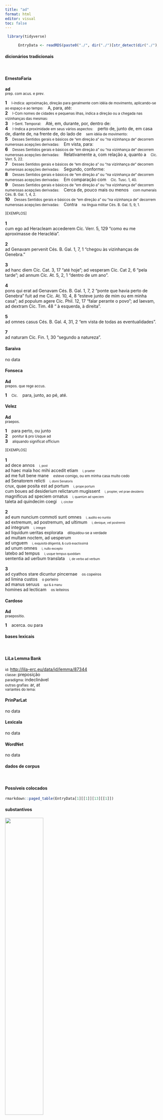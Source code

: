 ```yaml
---
title: "ad"
format: html
editor: visual
toc: false
---
```



```r
 library(tidyverse) 

      EntryData <- readRDS(paste0("./", dir("./")[str_detect(dir("./"), "_xx97-100xx_.rds")]))

```


#### dicionários tradicionais

&emsp;




::: panel-tabset

#### ErnestoFaria

<b>ad</b> <br> <small>prep. com acus. e prev.</small> <br> <small></small>   <p> <b>1</b> &ensp; <small>I-indica: aproximação, direção para geralmente com idéia de movimento, aplicando-se ao espaço e ao tempo:</small> &ensp; A, para, até: &ensp; <small></small> <br> <b>2</b> &ensp; <small>I-Com nomes de cidades e pequenas ilhas, indica a direção ou a chegada nas vizinhanças das mesmas:</small> &ensp; <small></small> <br> <b>3</b> &ensp; <small>I-Sent. Temporal:</small> &ensp; Até, em, durante, por, dentro de: &ensp; <small></small> <br> <b>4</b> &ensp; <small>I-Indica a proximidade em seus vários aspectos:</small> &ensp; perto de, junto de, em casa de, diante de, na frente de, do lado de &ensp; <small>sem idéia de movimento:</small> <br> <b>5</b> &ensp; <small>Desses Sentidos gerais e básicos de “em direção a” ou “na vizinhança de” decorrem numerosas acepções derivadas:</small> &ensp; Em vista, para: &ensp; <small></small> <br> <b>6</b> &ensp; <small>Desses Sentidos gerais e básicos de “em direção a” ou “na vizinhança de” decorrem numerosas acepções derivadas:</small> &ensp; Relativamente a, com relação a, quanto a &ensp; <small>Cíc. Verr. 5, 22.</small> <br> <b>7</b> &ensp; <small>Desses Sentidos gerais e básicos de “em direção a” ou “na vizinhança de” decorrem numerosas acepções derivadas:</small> &ensp; Segundo, conforme: &ensp; <small></small> <br> <b>8</b> &ensp; <small>Desses Sentidos gerais e básicos de “em direção a” ou “na vizinhança de” decorrem numerosas acepções derivadas:</small> &ensp; Em comparação com &ensp; <small>Cíc. Tusc. 1, 40.</small> <br> <b>9</b> &ensp; <small>Desses Sentidos gerais e básicos de “em direção a” ou “na vizinhança de” decorrem numerosas acepções derivadas:</small> &ensp; Cerca de, pouco mais ou menos &ensp; <small>com numerais Cés. B. Gal. 1, 4, 2.</small> <br> <b>10</b> &ensp; <small>Desses Sentidos gerais e básicos de “em direção a” ou “na vizinhança de” decorrem numerosas acepções derivadas:</small> &ensp; Contra &ensp; <small>na língua militar Cés. B. Gal. 5, 9, 1.</small> </p>   <p><small>[EXEMPLOS]</small><br> <br><b>1</b><br>cum ego ad Heracleam accederem Cíc. Verr. 5, 129 “como eu me aproximasse de Heracléia”. <br> <br><b>2</b><br>ad Genavam pervenit Cés. B. Gal. 1, 7, 1 “chegou às vizinhanças de Genebra.” <br> <br><b>3</b><br>ad hanc diem Cíc. Cat. 3, 17 “até hoje”; ad vesperam Cíc. Cat 2, 6 “pela tarde”; ad annum Cíc. At. 5, 2, 1 “dentro de um ano”. <br> <br><b>4</b><br>pons qui erat ad Genavam Cés. B. Gal. 1, 7, 2 “ponte que havia perto de Genebra” fuit ad me Cíc. At. 10, 4, 8 “esteve junto de mim ou em minha casa”; ad populum agere Cíc. Phil. 12, 17 “falar perante o povo”; ad laevam, ad dextram Cíc. Tim. 48 “ à esquerda, à direita”. <br> <br><b>5</b><br>ad omnes casus Cés. B. Gal. 4, 31, 2 “em vista de todas as eventualidades”. <br> <br><b>7</b><br>ad naturam Cíc. Fin. 1, 30 “segundo a natureza”. </p>




#### Saraiva

no data




#### Fonseca

<b>Ad</b> <br> <small>prepos. que rege accus.</small>   <p> <b>1</b> &ensp; <small>Cic.</small> &ensp; para, junto, ao pé, até. </p>




#### Velez

<b>Ad</b> <br> <small>praepos.</small>   <p> <b>1</b> &ensp; para perto, ou junto <br> <b>2</b> &ensp; <small>ponitur & pro Usque ad</small> <br> <b>3</b> &ensp; <small>aliquando significat officium</small> </p>   <p><small>[EXEMPLOS]</small><br> <br><b>1</b><br>ad dece annos &ensp; <small><small>i, post</small></small> <br> ad haec mala hoc mihi accedit etiam &ensp; <small><small>i, praeter</small></small> <br> ad me fuit bene mane &ensp; <small>esteve comigo, ou em minha casa muito cedo</small> <br> ad Senatorem relicti &ensp; <small><small>i, domi Senatoris</small></small> <br> crux, quae posita est ad portum &ensp; <small><small>i, prope portum</small></small> <br> cum boues ad desiderium relictarum mugissent &ensp; <small><small>i, propter, vel prae desiderio</small></small> <br> magnificus ad speciem ornatus &ensp; <small><small>i, quantùm ad speciem</small></small> <br> taleta ad quindecim coegi &ensp; <small><small>i, circiter</small></small> <br> <br><b>2</b><br>ad eum nuncium commoti sunt omnes &ensp; <small><small>i, audito eo nuntio</small></small> <br> ad extremum, ad postremum, ad ultimum &ensp; <small><small>i, denique, vel postremò</small></small> <br> ad integrum &ensp; <small><small>i, integrè</small></small> <br> ad liquidum ueritas explorata &ensp; <small>diliquidou-se a verdade</small> <br> ad multam noctem, ad uesperum <br> ad unguem &ensp; <small><small>i, exquisitâ diligentiâ, & curâ exactissimâ</small></small> <br> ad unum omnes &ensp; <small><small>i, nullo excepto</small></small> <br> latebo ad tempus &ensp; <small><small>i, usque tempus quoddam</small></small> <br> sententia ad uerbum translata &ensp; <small><small>i, de verbo ad verbum</small></small> <br> <br><b>3</b><br>ad cyathos stare dicuntur pincernae &ensp; <small>os copeiros</small> <br> ad limina custos &ensp; <small>o porteiro</small> <br> ad manus seruus &ensp; <small><small>qui & à manu</small></small> <br> homines ad lecticam &ensp; <small>os leiteiros</small> </p>




#### Cardoso

<b>Ad</b> <br> <small>praepositio.</small>   <p> <b>1</b> &ensp; acerca. ou para </p>


:::



#### bases lexicais

&emsp;






::: panel-tabset

#### LiLa Lemma Bank

<small> id: </small> <a href=' http://lila-erc.eu/data/id/lemma/87344 ' target="_blank"> http://lila-erc.eu/data/id/lemma/87344 </a> <br>
<small> classe: </small> preposição    <br>
<small> paradigma: </small> indeclinável <br>
<small> outras grafias: </small> ar, at <br>
<small> variantes do lema: </small>  <br>





#### PrinParLat

no data




#### Lexicala

no data




#### WordNet

no data


:::



#### dados de corpus

&emsp;




::: panel-tabset

#### Possíveis colocados

```r

rmarkdown::paged_table(EntryData[1][[1]][13][[1]])

```


#### substantivos

![](./Media/wordcloud__xx97-100xx__BY_collocate_scoreSUBST.webp){width=50% fig-alt='This chart plots collocate by scoreSUBST, for the headword ad here are all the values plotted: collocate: ego; scoreSUBST: 0. collocate: is; scoreSUBST: 0. collocate: tu; scoreSUBST: 0. collocate: hic; scoreSUBST: 0. collocate: sui; scoreSUBST: 0. collocate: quemadmodum; scoreSUBST: 0. collocate: qui; scoreSUBST: 0. collocate: usque; scoreSUBST: 0. collocate: scribo; scoreSUBST: 0. collocate: modus; scoreSUBST: 3. collocate: res; scoreSUBST: 2. collocate: ille; scoreSUBST: 0. collocate: senatus; scoreSUBST: 3. collocate: Caesar; scoreSUBST: 0. collocate: uenio; scoreSUBST: 0. collocate: bellum; scoreSUBST: 2. collocate: iste; scoreSUBST: 0. collocate: nos; scoreSUBST: 0. collocate: legatus; scoreSUBST: 2. collocate: salus; scoreSUBST: 2. collocate: mors; scoreSUBST: 2. collocate: tempus; scoreSUBST: 2. collocate: mitto; scoreSUBST: 0. collocate: redeo; scoreSUBST: 0. collocate: urbs; scoreSUBST: 2. collocate: superus; scoreSUBST: 0. collocate: castra; scoreSUBST: 2. collocate: iudicium; scoreSUBST: 2. collocate: pertineo; scoreSUBST: 0. collocate: pes; scoreSUBST: 2. collocate: uesper; scoreSUBST: 2. collocate: extremum; scoreSUBST: 2. collocate: pugna; scoreSUBST: 2. collocate: colloquium; scoreSUBST: 2. collocate: ultimus; scoreSUBST: 0. collocate: sidus; scoreSUBST: 2. collocate: aditus; scoreSUBST: 2. collocate: caelum; scoreSUBST: 2. collocate: pernicies; scoreSUBST: 2. collocate: ianua; scoreSUBST: 2. collocate: sagum; scoreSUBST: 2. collocate: nutus; scoreSUBST: 2. collocate: securitas; scoreSUBST: 2. collocate: cornelius; scoreSUBST: 0. collocate: Manlius; scoreSUBST: 0. collocate: gnatus; scoreSUBST: 0. collocate: pridie; scoreSUBST: 0. collocate: ripa; scoreSUBST: 2. collocate: porta; scoreSUBST: 2. collocate: summa; scoreSUBST: 2. collocate: cena; scoreSUBST: 2. collocate: nauigo; scoreSUBST: 0. collocate: perscribo; scoreSUBST: 0. collocate: statua; scoreSUBST: 2. collocate: societas; scoreSUBST: 2. collocate: aedes; scoreSUBST: 2. collocate: uerum2; scoreSUBST: 2. collocate: fax; scoreSUBST: 2'}




#### adjetivos

![](./Media/wordcloud__xx97-100xx__BY_collocate_scoreADJ.webp){width=50% fig-alt='This chart plots collocate by scoreADJ, for the headword ad here are all the values plotted: collocate: ego; scoreADJ: 0. collocate: is; scoreADJ: 0. collocate: tu; scoreADJ: 0. collocate: hic; scoreADJ: 0. collocate: sui; scoreADJ: 0. collocate: quemadmodum; scoreADJ: 0. collocate: qui; scoreADJ: 0. collocate: usque; scoreADJ: 0. collocate: scribo; scoreADJ: 0. collocate: modus; scoreADJ: 0. collocate: res; scoreADJ: 0. collocate: ille; scoreADJ: 0. collocate: senatus; scoreADJ: 0. collocate: Caesar; scoreADJ: 0. collocate: uenio; scoreADJ: 0. collocate: bellum; scoreADJ: 0. collocate: iste; scoreADJ: 0. collocate: nos; scoreADJ: 0. collocate: legatus; scoreADJ: 0. collocate: salus; scoreADJ: 0. collocate: mors; scoreADJ: 0. collocate: tempus; scoreADJ: 0. collocate: mitto; scoreADJ: 0. collocate: redeo; scoreADJ: 0. collocate: urbs; scoreADJ: 0. collocate: superus; scoreADJ: 0. collocate: castra; scoreADJ: 0. collocate: iudicium; scoreADJ: 0. collocate: pertineo; scoreADJ: 0. collocate: pes; scoreADJ: 0. collocate: uesper; scoreADJ: 0. collocate: extremum; scoreADJ: 0. collocate: pugna; scoreADJ: 0. collocate: colloquium; scoreADJ: 0. collocate: ultimus; scoreADJ: 2. collocate: sidus; scoreADJ: 0. collocate: aditus; scoreADJ: 0. collocate: caelum; scoreADJ: 0. collocate: pernicies; scoreADJ: 0. collocate: ianua; scoreADJ: 0. collocate: sagum; scoreADJ: 0. collocate: nutus; scoreADJ: 0. collocate: securitas; scoreADJ: 0. collocate: cornelius; scoreADJ: 2. collocate: Manlius; scoreADJ: 0. collocate: gnatus; scoreADJ: 2. collocate: pridie; scoreADJ: 0. collocate: ripa; scoreADJ: 0. collocate: porta; scoreADJ: 0. collocate: summa; scoreADJ: 0. collocate: cena; scoreADJ: 0. collocate: nauigo; scoreADJ: 0. collocate: perscribo; scoreADJ: 0. collocate: statua; scoreADJ: 0. collocate: societas; scoreADJ: 0. collocate: aedes; scoreADJ: 0. collocate: uerum2; scoreADJ: 0. collocate: fax; scoreADJ: 0'}




#### verbos

![](./Media/wordcloud__xx97-100xx__BY_collocate_scoreVERBO.webp){width=50% fig-alt='This chart plots collocate by scoreVERBO, for the headword ad here are all the values plotted: collocate: ego; scoreVERBO: 0. collocate: is; scoreVERBO: 0. collocate: tu; scoreVERBO: 0. collocate: hic; scoreVERBO: 0. collocate: sui; scoreVERBO: 0. collocate: quemadmodum; scoreVERBO: 0. collocate: qui; scoreVERBO: 0. collocate: usque; scoreVERBO: 0. collocate: scribo; scoreVERBO: 3. collocate: modus; scoreVERBO: 0. collocate: res; scoreVERBO: 0. collocate: ille; scoreVERBO: 0. collocate: senatus; scoreVERBO: 0. collocate: Caesar; scoreVERBO: 0. collocate: uenio; scoreVERBO: 2. collocate: bellum; scoreVERBO: 0. collocate: iste; scoreVERBO: 0. collocate: nos; scoreVERBO: 0. collocate: legatus; scoreVERBO: 0. collocate: salus; scoreVERBO: 0. collocate: mors; scoreVERBO: 0. collocate: tempus; scoreVERBO: 0. collocate: mitto; scoreVERBO: 2. collocate: redeo; scoreVERBO: 2. collocate: urbs; scoreVERBO: 0. collocate: superus; scoreVERBO: 0. collocate: castra; scoreVERBO: 0. collocate: iudicium; scoreVERBO: 0. collocate: pertineo; scoreVERBO: 2. collocate: pes; scoreVERBO: 0. collocate: uesper; scoreVERBO: 0. collocate: extremum; scoreVERBO: 0. collocate: pugna; scoreVERBO: 0. collocate: colloquium; scoreVERBO: 0. collocate: ultimus; scoreVERBO: 0. collocate: sidus; scoreVERBO: 0. collocate: aditus; scoreVERBO: 0. collocate: caelum; scoreVERBO: 0. collocate: pernicies; scoreVERBO: 0. collocate: ianua; scoreVERBO: 0. collocate: sagum; scoreVERBO: 0. collocate: nutus; scoreVERBO: 0. collocate: securitas; scoreVERBO: 0. collocate: cornelius; scoreVERBO: 0. collocate: Manlius; scoreVERBO: 0. collocate: gnatus; scoreVERBO: 0. collocate: pridie; scoreVERBO: 0. collocate: ripa; scoreVERBO: 0. collocate: porta; scoreVERBO: 0. collocate: summa; scoreVERBO: 0. collocate: cena; scoreVERBO: 0. collocate: nauigo; scoreVERBO: 2. collocate: perscribo; scoreVERBO: 2. collocate: statua; scoreVERBO: 0. collocate: societas; scoreVERBO: 0. collocate: aedes; scoreVERBO: 0. collocate: uerum2; scoreVERBO: 0. collocate: fax; scoreVERBO: 0'}




#### advérbios

![](./Media/wordcloud__xx97-100xx__BY_collocate_scoreADV.webp){width=50% fig-alt='This chart plots collocate by scoreADV, for the headword ad here are all the values plotted: collocate: ego; scoreADV: 0. collocate: is; scoreADV: 0. collocate: tu; scoreADV: 0. collocate: hic; scoreADV: 0. collocate: sui; scoreADV: 0. collocate: quemadmodum; scoreADV: 5. collocate: qui; scoreADV: 0. collocate: usque; scoreADV: 5. collocate: scribo; scoreADV: 0. collocate: modus; scoreADV: 0. collocate: res; scoreADV: 0. collocate: ille; scoreADV: 0. collocate: senatus; scoreADV: 0. collocate: Caesar; scoreADV: 0. collocate: uenio; scoreADV: 0. collocate: bellum; scoreADV: 0. collocate: iste; scoreADV: 0. collocate: nos; scoreADV: 0. collocate: legatus; scoreADV: 0. collocate: salus; scoreADV: 0. collocate: mors; scoreADV: 0. collocate: tempus; scoreADV: 0. collocate: mitto; scoreADV: 0. collocate: redeo; scoreADV: 0. collocate: urbs; scoreADV: 0. collocate: superus; scoreADV: 0. collocate: castra; scoreADV: 0. collocate: iudicium; scoreADV: 0. collocate: pertineo; scoreADV: 0. collocate: pes; scoreADV: 0. collocate: uesper; scoreADV: 0. collocate: extremum; scoreADV: 0. collocate: pugna; scoreADV: 0. collocate: colloquium; scoreADV: 0. collocate: ultimus; scoreADV: 0. collocate: sidus; scoreADV: 0. collocate: aditus; scoreADV: 0. collocate: caelum; scoreADV: 0. collocate: pernicies; scoreADV: 0. collocate: ianua; scoreADV: 0. collocate: sagum; scoreADV: 0. collocate: nutus; scoreADV: 0. collocate: securitas; scoreADV: 0. collocate: cornelius; scoreADV: 0. collocate: Manlius; scoreADV: 0. collocate: gnatus; scoreADV: 0. collocate: pridie; scoreADV: 2. collocate: ripa; scoreADV: 0. collocate: porta; scoreADV: 0. collocate: summa; scoreADV: 0. collocate: cena; scoreADV: 0. collocate: nauigo; scoreADV: 0. collocate: perscribo; scoreADV: 0. collocate: statua; scoreADV: 0. collocate: societas; scoreADV: 0. collocate: aedes; scoreADV: 0. collocate: uerum2; scoreADV: 0. collocate: fax; scoreADV: 0'}




#### preposições e conjunções

![](./Media/wordcloud__xx97-100xx__BY_collocate_scoreFUNC.webp){width=50% fig-alt='This chart plots collocate by scoreFUNC, for the headword ad here are all the values plotted: collocate: ego; scoreFUNC: 0. collocate: is; scoreFUNC: 0. collocate: tu; scoreFUNC: 0. collocate: hic; scoreFUNC: 0. collocate: sui; scoreFUNC: 0. collocate: quemadmodum; scoreFUNC: 0. collocate: qui; scoreFUNC: 0. collocate: usque; scoreFUNC: 0. collocate: scribo; scoreFUNC: 0. collocate: modus; scoreFUNC: 0. collocate: res; scoreFUNC: 0. collocate: ille; scoreFUNC: 0. collocate: senatus; scoreFUNC: 0. collocate: Caesar; scoreFUNC: 0. collocate: uenio; scoreFUNC: 0. collocate: bellum; scoreFUNC: 0. collocate: iste; scoreFUNC: 0. collocate: nos; scoreFUNC: 0. collocate: legatus; scoreFUNC: 0. collocate: salus; scoreFUNC: 0. collocate: mors; scoreFUNC: 0. collocate: tempus; scoreFUNC: 0. collocate: mitto; scoreFUNC: 0. collocate: redeo; scoreFUNC: 0. collocate: urbs; scoreFUNC: 0. collocate: superus; scoreFUNC: 0. collocate: castra; scoreFUNC: 0. collocate: iudicium; scoreFUNC: 0. collocate: pertineo; scoreFUNC: 0. collocate: pes; scoreFUNC: 0. collocate: uesper; scoreFUNC: 0. collocate: extremum; scoreFUNC: 0. collocate: pugna; scoreFUNC: 0. collocate: colloquium; scoreFUNC: 0. collocate: ultimus; scoreFUNC: 0. collocate: sidus; scoreFUNC: 0. collocate: aditus; scoreFUNC: 0. collocate: caelum; scoreFUNC: 0. collocate: pernicies; scoreFUNC: 0. collocate: ianua; scoreFUNC: 0. collocate: sagum; scoreFUNC: 0. collocate: nutus; scoreFUNC: 0. collocate: securitas; scoreFUNC: 0. collocate: cornelius; scoreFUNC: 0. collocate: Manlius; scoreFUNC: 0. collocate: gnatus; scoreFUNC: 0. collocate: pridie; scoreFUNC: 0. collocate: ripa; scoreFUNC: 0. collocate: porta; scoreFUNC: 0. collocate: summa; scoreFUNC: 0. collocate: cena; scoreFUNC: 0. collocate: nauigo; scoreFUNC: 0. collocate: perscribo; scoreFUNC: 0. collocate: statua; scoreFUNC: 0. collocate: societas; scoreFUNC: 0. collocate: aedes; scoreFUNC: 0. collocate: uerum2; scoreFUNC: 0. collocate: fax; scoreFUNC: 0'}


:::



::: panel-tabset

#### ExemplosTraduzidos

<p> res <b>ad</b> senatum <br> <small> Cic.Att.4.17.3 <br> o assunto foi para o senado. <small> [JDD] </small> </small> </p>
; <p> redeo <b>ad</b> urbana <br> <small> Cic.Att.5.13.3 <br> Volto às coisas da cidade. <small> [JDD] </small> </small> </p>
; <p> sed redeo <b>ad</b> illud <br> <small> Cic.Att.5.2.3 <br> Mas volto àquilo. <small> [JDD] </small> </small> </p>
; <p> hoc quem <b>ad</b> modum obtinebis <br> <small> Cic.Att.2.16.2 <br> De que modo obterás isto? <small> [JDD] </small> </small> </p>
; <p> nunc <b>ad</b> ea quae scripsisti <br> <small> Cic.Att.3.8.3 <br> Agora, vamos ao que escreveste. <small> [JDD] </small> </small> </p>
; <p> deinde ipsum regem <b>ad</b> cenam uocauit <br> <small> Cic.Ver.2.4.62.6 <br> Em seguida convidou o próprio rei para jantar. <small> [JDD] </small> </small> </p>
; <p> is sibi legationem <b>ad</b> ciuitates suscepit <br> <small> Caes.Gal.1.3.3 <br> Ele toma a seu cargo a negociação com as cidades. <small> [JDD] </small> </small> </p>
; <p> Latinum si perfecero <b>ad</b> te mittam <br> <small> Cic.Att.1.19.10 <br> Se concluir a versão latina, te enviarei. <small> [JDD] </small> </small> </p>
; <p> hoc enim <b>ad</b> edendas operas tempus acceperat <br> <small> Sen.Ep.29.6 <br> pois tinha escolhido este momento para dar a conhecer suas obras.[*] <small>  </small> </small> </p>
; <p> si erit pugnandum arcessam <b>ad</b> societatem laboris <br> <small> Cic.Att.2.20.2 <br> Se for preciso lutar, te chamarei para compartilhar o trabalho. <small> [JDD] </small> </small> </p>
; <p> <b>ad</b> mortem dies extremus peruenit accedit omnis <br> <small> Sen.Ep.120.18 <br> o último dia chega à porta da morte, todos se aproximam dela. <small> [JDD] </small> </small> </p>
; <p> sed eadem bonitas etiam <b>ad</b> multitudinem pertinet <br> <small> Cic.Amici.50 <br> Mas essa mesma ternura diz respeito também à multidão. <small> [JDD] </small> </small> </p>
; <p> eo ut erat dictum <b>ad</b> conloquium uenerunt <br> <small> Caes.Gal.1.43.2 <br> Lá, como havia sido combinado, chegaram para a conversação. <small> [JDD] </small> </small> </p>
; <p> acriter utrimque usque <b>ad</b> uesperum pugnatum est <br> <small> Caes.Gal.1.50.3 <br> E de ambos os lados lutou-se encarniçadamente até a tarde. <small> [JDD] </small> </small> </p>
; <p> sic illi tum inanes <b>ad</b> Antiochum reuertuntur <br> <small> Cic.Ver.2.4.65.20 <br> Assim eles então voltam de mãos vazias para junto de Antíoco <small> [JDD] </small> </small> </p>
; <p> et erat omnis civitas congregata <b>ad</b> ianuam <br> <small> Vulg.Marc.1.33 <br> e toda a cidade estava agrupada junto à porta. <small> [JDD] </small> </small> </p>
; <p> hoc unum <b>ad</b> pristinam fortunam Caesari defuit <br> <small> Caes.Gal.4.26.5 <br> Apenas isso faltou a César para a sua antiga fortuna. <small> [JDD, de outra edição] </small> </small> </p>
; <p> nobis eos quem <b>ad</b> modum scribis conserva <br> <small> Cic.Att.1.11.3 <br> reserva-os para mim, como escreves. <small> [JDD] </small> </small> </p>
; <p> abiecta toga se <b>ad</b> generi pedes abiecit <br> <small> Cic.Att.4.2.4 <br> lançando para longe de si a toga, lançou-se aos pés do genro. <small> [JDD] </small> </small> </p>
; <p> sed haec <b>ad</b> te scribam alias subtilius <br> <small> Cic.Att.1.13.4 <br> Mas em outra ocasião te escreverei com mais detalhes. <small> [JDD] </small> </small> </p>
; <p> acueram me <b>ad</b> exagitandam hanc eius legationem <br> <small> Cic.Att.2.7.2 <br> Eu tinha me aguçado para criticar essa legação dele. <small> [JDD] </small> </small> </p>
; <p> hoc Curio <b>ad</b> patrem detulit ille <b>ad</b> Pompeium <br> <small> Cic.Att.2.24.2 <br> Curião denunciou isto ao pai, este a Pompeu. <small> [JDD] </small> </small> </p>
; <p> quaesiui quem <b>ad</b> modum reuertissent negauit adhuc reuertisse <br> <small> Cic.Ver.2.4.27.13 <br> Perguntei como tinham voltado; disse que até agora não tinham voltado. <small> [JDD] </small> </small> </p>
; <p> summa omnium fuerunt <b>ad</b> milia trecenta sexaginta octo <br> <small> Caes.Gal.1.29.3 <br> A soma de todos dava em torno de 368 mil. <small> [JDD, de outra edição] </small> </small> </p>
; <p> nullum animal <b>ad</b> uitam prodit sine metu mortis <br> <small> Sen.Ep.121.18 <br> Nenhum animal vem para a vida sem medo da morte. <small> [JDD] </small> </small> </p>
; <p> quem <b>ad</b> modum igitur eum dies non fefellit <br> <small> Cic.Mil.45 <br> Como, portanto, o dia não o enganou? <small> [JDD] </small> </small> </p>
; <p> Ita caput <b>ad</b> nostrum furor illorum pertinet . <br> <small> Phaed.1.30 <br> Assim o furor deles tem a ver com a nossa cabeça.” <small> [JDD] </small> </small> </p>
; <p> uerum <b>ad</b> istam omnem orationem breuis est defensio <br> <small> Cic.Cael.9 <br> Mas para todo esse teu discurso minha defesa é breve. <small> [JDD] </small> </small> </p>
; <p> sed de hoc alias nunc redeo <b>ad</b> augurem <br> <small> Cic.Amici.1 <br> Mas sobre ele, em outra ocasião; agora volto ao áugure. <small> [JDD] </small> </small> </p>
; <p> tum frequens senatus <b>ad</b> istum uenit pollicetur signum <br> <small> Cic.Ver.2.4.87.8 <br> Então o senado em grande número veio até esse sujeito, promete-lhe a estátua. <small> [JDD] </small> </small> </p>
; <p> <b>ad</b> hunc utrum legatos an legiones ire oportebat <br> <small> Cic.Phil.6.9.4 <br> O que convinha irem até ele legados ou legiões? <small> [JDD] </small> </small> </p>
; <p> interim a compluribus ciuitatibus <b>ad</b> eum legati ueniunt <br> <small> Caes.Gal.4.18.3 <br> Entrementes, chegam até ele legados de muitas cidades. <small> [JDD] </small> </small> </p>
; <p> ea plaga nonne <b>ad</b> multos bonos viros pertinet <br> <small> Cic.Att.2.1.10 <br> Por acaso essa chaga não atinge a muitos homens bons? <small> [JDD] </small> </small> </p>
; <p> de tuo autem negotio saepe <b>ad</b> me scribis <br> <small> Cic.Att.1.19.9 <br> Me escreves com frequência sobre o teu assunto. <small> [JDD] </small> </small> </p>
; <p> et scito Curionem adulescentem venisse <b>ad</b> me salutatum <br> <small> Cic.Att.2.8.1 <br> E fica sabendo que o jovem Curião veio até mim para me saudar. <small> [JDD] </small> </small> </p>
; <p> tum uero dubitandum non existimauit quin <b>ad</b> eos proficisceretur <br> <small> Caes.Gal.2.2.5 <br> Achou, então, que não devia hesitar em partir na direção deles. <small> [JDD] </small> </small> </p>
; <p> magnum uideor dicere attendite etiam quem <b>ad</b> modum dicam <br> <small> Cic.Ver.2.4.2.1 <br> 2 Pareço estar dizendo algo grave: notai também de que modo eu digo. <small> [JDD] </small> </small> </p>
; <p> senatum <b>ad</b> pristinam suam severitatem revocavi atque abiectum excitavi <br> <small> Cic.Att.1.16.8 <br> fiz o senado voltar à sua antiga severidade e, estando ele humilhado, levantei-o. <small> [JDD] </small> </small> </p>
; <p> itaque breui tempore <b>ad</b> fanum ex urbe tota concurritur <br> <small> Cic.Ver.2.4.95.4 <br> E assim, em pouco tempo, corre-se da cidade inteira em direção ao templo. <small> [JDD] </small> </small> </p>
; <p> hi <b>ad</b> utramque ripam fluminis agros aedificia uicosque habebant <br> <small> Caes.Gal.4.4.2 <br> estes tinham, em uma e outra margem do rio, campos, edifícios e aldeias. <small> [JDD, de outra edição] </small> </small> </p>
; <p> prima contio Pompei qualis fuisset scripsi <b>ad</b> te antea <br> <small> Cic.Att.1.14.1 <br> Já te escrevi como tinha sido o primeiro discurso de Pompeu diante do povo. <small> [JDD] </small> </small> </p>
; <p> quae omnia ab his diligenter <b>ad</b> diem facta sunt <br> <small> Caes.Gal.2.5.1 <br> E todas essas coisas foram diligentemente feitas por estes no dia marcado. <small> [JDD] </small> </small> </p>
; <p> quae quidem res <b>ad</b> negotium conficiendum maximae fuit opportunitati <br> <small> Caes.Gal.3.15.4 <br> Esse fato, na verdade, foi especialmente oportuno para concluir o negócio. <small> [JDD, de outra edição] </small> </small> </p>
; <p> uita enim cum exceptione mortis data est <b>ad</b> hanc itur <br> <small> Sen.Ep.30.10 <br> Pois a vida nos foi dada com a condição da morte e a ela se encaminha. <small> [JDD] </small> </small> </p>
; <p> tertium uero tempus id est futurum <b>ad</b> muta non pertinet <br> <small> Sen.Ep.124.16 <br> Já o terceiro tempo, isto é, o futuro, não conta para os animais mudos. <small> [JDD] </small> </small> </p>
; <p> cum haec scribebam in tribunali res erat <b>ad</b> HS C̅X̅X̅ <br> <small> Cic.Att.5.20.5 <br> quando eu te escrevo isto, a soma na tribuna é de uns cento e vinte mil sestércios. <small> [JDD, de outra edição] </small> </small> </p>
; <p> ipse cum primum pabuli copia esse inciperet <b>ad</b> exercitum uenit <br> <small> Caes.Gal.2.2.2 <br> Ele próprio, assim que começava a haver abundância de pastagem, vem até o exército. <small> [JDD] </small> </small> </p>
; <p> iste homo non est unus e populo <b>ad</b> salutem spectat <br> <small> Sen.Ep.10.3 <br> esse homem não é mais um do povo, olha para a sua salvação.” <small> [JDD] </small> </small> </p>
; <p> de meis scriptis misi <b>ad</b> te Graece perfectum consulatum meum <br> <small> Cic.Att.1.20.6 <br> Dos meus escritos, te mandei já terminado o meu consulado em grego. <small> [JDD] </small> </small> </p>
; <p> eodem die legati ab hostibus missi <b>ad</b> Caesarem de pace uenerunt <br> <small> Caes.Gal.4.36.1 <br> No mesmo dia legados enviados pelos inimigos vieram a César acerca da paz. <small> [JDD] </small> </small> </p>





#### Frequência por autor

![](./Media/barchart__xx97-100xx__lemma_BY_author_Frequencies.webp){width=50% fig-alt='This charts plots the frequency of lemma by author_Frequencies. The Caesar subcorpus registers the highest normalized frequency, with the value of 147.67 and an absolute frequency of 391. The Caesar subcorpus follows, with a normalized frequency of 147.67 and an absolute frequency of 391. the subcorpus with the least normalized frequency is Ovidius with the normalized value of 20.59 and an absolute freqeuncy of 12. here are all the values: subcorpus: Caesar ; normalized frequency: 391 ; absolute frequency: 147.669763577309. subcorpus: Cicero ; normalized frequency: 1474 ; absolute frequency: 91.8242754977449. subcorpus: Horatius ; normalized frequency: 28 ; absolute frequency: 24.8645768581831. subcorpus: Ovidius ; normalized frequency: 12 ; absolute frequency: 20.5902539464653. subcorpus: Phaedrus ; normalized frequency: 38 ; absolute frequency: 57.6893881888568. subcorpus: Sallustius ; normalized frequency: 64 ; absolute frequency: 59.363695390038. subcorpus: Seneca ; normalized frequency: 429 ; absolute frequency: 80.0656949291727. subcorpus: Suetonius ; normalized frequency: 4 ; absolute frequency: 44.1014332965821. subcorpus: Tacitus ; normalized frequency: 12 ; absolute frequency: 41.1946446961895. subcorpus: Vergilius ; normalized frequency: 21 ; absolute frequency: 40.5405405405405. subcorpus: Hieronymus ; normalized frequency: 36 ; absolute frequency: 80.880700966075'}




#### Frequência por gênero

![](./Media/barchart__xx97-100xx__lemma_BY_genre_Frequencies.webp){width=50% fig-alt='This charts plots the frequency of lemma by genre_Frequencies. The Prosa.epistolográfica subcorpus registers the highest normalized frequency, with the value of 122.15 and an absolute frequency of 461. The Prosa.histórica subcorpus follows, with a normalized frequency of 114.66 and an absolute frequency of 471. the subcorpus with the least normalized frequency is Poesia.lírica with the normalized value of 24.4 and an absolute freqeuncy of 29. here are all the values: subcorpus: Prosa.histórica ; normalized frequency: 471 ; absolute frequency: 114.657124077996. subcorpus: Prosa.filosófica ; normalized frequency: 548 ; absolute frequency: 90.2785786066127. subcorpus: Prosa.oratória ; normalized frequency: 864 ; absolute frequency: 82.9548836807389. subcorpus: Prosa.epistolográfica ; normalized frequency: 461 ; absolute frequency: 122.154800074194. subcorpus: Poesia.lírica ; normalized frequency: 29 ; absolute frequency: 24.3963994279465. subcorpus: Poesia.didática ; normalized frequency: 49 ; absolute frequency: 41.5641699889728. subcorpus: Poesia.trágica ; normalized frequency: 30 ; absolute frequency: 26.0597637248089. subcorpus: Poesia.épica ; normalized frequency: 21 ; absolute frequency: 40.5405405405405. subcorpus: Prosa.ficcional ; normalized frequency: 36 ; absolute frequency: 80.880700966075'}




#### Frequência por século

![](./Media/barchart__xx97-100xx__lemma_BY_period_Frequencies.webp){width=50% fig-alt='This charts plots the frequency of lemma by period_Frequencies. The I.a.C. subcorpus registers the highest normalized frequency, with the value of 92.11 and an absolute frequency of 1979. The II.d.C. subcorpus follows, with a normalized frequency of 41.88 and an absolute frequency of 16. the subcorpus with the least normalized frequency is II.d.C. with the normalized value of 41.88 and an absolute freqeuncy of 16. here are all the values: subcorpus: I.a.C. ; normalized frequency: 1979 ; absolute frequency: 92.1107749592739. subcorpus: I.d.C. ; normalized frequency: 478 ; absolute frequency: 73.1222273214013. subcorpus: II.d.C. ; normalized frequency: 16 ; absolute frequency: 41.8848167539267. subcorpus: IV.d.C. ; normalized frequency: 36 ; absolute frequency: 80.880700966075'}


:::

